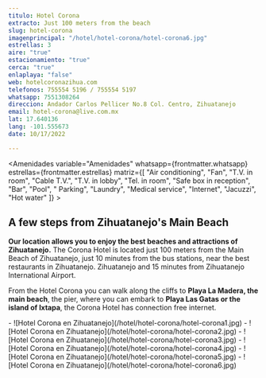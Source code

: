 ```yaml
---
titulo: Hotel Corona
extracto: Just 100 meters from the beach
slug: hotel-corona
imagenprincipal: "/hotel/hotel-corona/hotel-corona6.jpg"
estrellas: 3
aire: "true"
estacionamiento: "true"
cerca: "true"
enlaplaya: "false"
web: hotelcoronazihua.com
telefonos: 755554 5196 / 755554 5197
whatsapp: 7551308264
direccion: Andador Carlos Pellicer No.8 Col. Centro, Zihuatanejo
email: hotel-corona@live.com.mx
lat: 17.640136
lang: -101.555673
date: 10/17/2022

---
```


<Amenidades variable="Amenidades" whatsapp={frontmatter.whatsapp} estrellas={frontmatter.estrellas} matriz={[ "Air conditioning", "Fan", "T.V. in room", "Cable T.V.", "T.V. in lobby", "Tel. in room", "Safe box in reception", "Bar", "Pool", " Parking", "Laundry", "Medical service", "Internet", "Jacuzzi", "Hot water"
 ]} > 


## A few steps from Zihuatanejo's Main Beach

**Our location allows you to enjoy the best beaches and attractions of Zihuatanejo.** The Corona Hotel is located just 100 meters from the Main Beach of Zihuatanejo, just 10 minutes from the bus stations, near the best restaurants in Zihuatanejo. Zihuatanejo and 15 minutes from Zihuatanejo International Airport.

From the Hotel Corona you can walk along the cliffs to **Playa La Madera, the main beach**, the pier, where you can embark to **Playa Las Gatas or the island of Ixtapa**, the Corona Hotel has connection free internet.

</Amenidades>

<Galeria>
- ![Hotel Corona en Zihuatanejo](/hotel/hotel-corona/hotel-corona1.jpg)
- ![Hotel Corona en Zihuatanejo](/hotel/hotel-corona/hotel-corona2.jpg)
- ![Hotel Corona en Zihuatanejo](/hotel/hotel-corona/hotel-corona3.jpg)
- ![Hotel Corona en Zihuatanejo](/hotel/hotel-corona/hotel-corona4.jpg)
- ![Hotel Corona en Zihuatanejo](/hotel/hotel-corona/hotel-corona5.jpg)
- ![Hotel Corona en Zihuatanejo](/hotel/hotel-corona/hotel-corona6.jpg)
</Galeria>